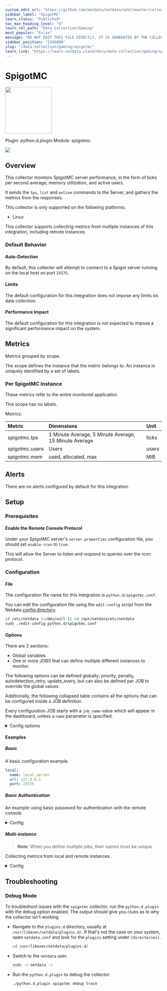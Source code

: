 ```yaml
---
custom_edit_url: "https://github.com/netdata/netdata/edit/master/collectors/python.d.plugin/spigotmc/metadata.yaml"
sidebar_label: "SpigotMC"
learn_status: "Published"
toc_max_heading_level: "4"
learn_rel_path: "Data Collection/Gaming"
most_popular: "False"
message: "DO NOT EDIT THIS FILE DIRECTLY, IT IS GENERATED BY THE COLLECTOR'S metadata.yaml FILE"
sidebar_position: "1346000"
slug: "/data-collection/gaming/spigotmc"
learn_link: "https://learn.netdata.cloud/docs/data-collection/gaming/spigotmc"
---
```



# SpigotMC


<img src="https://netdata.cloud/img/spigot.jfif" width="150"/>


Plugin: python.d.plugin
Module: spigotmc

<img src="https://img.shields.io/badge/maintained%20by-Netdata-%2300ab44" />

## Overview

This collector monitors SpigotMC server performance, in the form of ticks per second average, memory utilization, and active users.


It sends the `tps`, `list` and `online` commands to the Server, and gathers the metrics from the responses.


This collector is only supported on the following platforms:

- Linux

This collector supports collecting metrics from multiple instances of this integration, including remote instances.


### Default Behavior

#### Auto-Detection

By default, this collector will attempt to connect to a Spigot server running on the local host on port `25575`.

#### Limits

The default configuration for this integration does not impose any limits on data collection.

#### Performance Impact

The default configuration for this integration is not expected to impose a significant performance impact on the system.


## Metrics

Metrics grouped by *scope*.

The scope defines the instance that the metric belongs to. An instance is uniquely identified by a set of labels.



### Per SpigotMC instance

These metrics refer to the entire monitored application.

This scope has no labels.

Metrics:

| Metric | Dimensions | Unit |
|:------|:----------|:----|
| spigotmc.tps | 1 Minute Average, 5 Minute Average, 15 Minute Average | ticks |
| spigotmc.users | Users | users |
| spigotmc.mem | used, allocated, max | MiB |



## Alerts

There are no alerts configured by default for this integration.


## Setup

### Prerequisites

#### Enable the Remote Console Protocol

Under your SpigotMC server's `server.properties` configuration file, you should set `enable-rcon` to `true`.

This will allow the Server to listen and respond to queries over the rcon protocol.



### Configuration

#### File

The configuration file name for this integration is `python.d/spigotmc.conf`.


You can edit the configuration file using the `edit-config` script from the
Netdata [config directory](/docs/configuring/configuration#the-netdata-config-directory).

```bash
cd /etc/netdata 2>/dev/null || cd /opt/netdata/etc/netdata
sudo ./edit-config python.d/spigotmc.conf
```
#### Options

There are 2 sections:

* Global variables
* One or more JOBS that can define multiple different instances to monitor.

The following options can be defined globally: priority, penalty, autodetection_retry, update_every, but can also be defined per JOB to override the global values.

Additionally, the following collapsed table contains all the options that can be configured inside a JOB definition.

Every configuration JOB starts with a `job_name` value which will appear in the dashboard, unless a `name` parameter is specified.


<details><summary>Config options</summary>

| Name | Description | Default | Required |
|:----|:-----------|:-------|:--------:|
| update_every | Sets the default data collection frequency. | 1 | False |
| priority | Controls the order of charts at the netdata dashboard. | 60000 | False |
| autodetection_retry | Sets the job re-check interval in seconds. | 0 | False |
| penalty | Indicates whether to apply penalty to update_every in case of failures. | yes | False |
| name | Job name. This value will overwrite the `job_name` value. JOBS with the same name are mutually exclusive. Only one of them will be allowed running at any time. This allows autodetection to try several alternatives and pick the one that works. |  | False |
| host | The host's IP to connect to. | localhost | True |
| port | The port the remote console is listening on. | 25575 | True |
| password | Remote console password if any. |  | False |

</details>

#### Examples

##### Basic

A basic configuration example.

```yaml
local:
  name: local_server
  url: 127.0.0.1
  port: 25575

```
##### Basic Authentication

An example using basic password for authentication with the remote console.

<details><summary>Config</summary>

```yaml
local:
  name: local_server_pass
  url: 127.0.0.1
  port: 25575
  password: 'foobar'

```
</details>

##### Multi-instance

> **Note**: When you define multiple jobs, their names must be unique.

Collecting metrics from local and remote instances.


<details><summary>Config</summary>

```yaml
local_server:
  name : my_local_server
  url  : 127.0.0.1
  port: 25575

remote_server:
  name : another_remote_server
  url  : 192.0.2.1
  port: 25575

```
</details>



## Troubleshooting

### Debug Mode

To troubleshoot issues with the `spigotmc` collector, run the `python.d.plugin` with the debug option enabled. The output
should give you clues as to why the collector isn't working.

- Navigate to the `plugins.d` directory, usually at `/usr/libexec/netdata/plugins.d/`. If that's not the case on
  your system, open `netdata.conf` and look for the `plugins` setting under `[directories]`.

  ```bash
  cd /usr/libexec/netdata/plugins.d/
  ```

- Switch to the `netdata` user.

  ```bash
  sudo -u netdata -s
  ```

- Run the `python.d.plugin` to debug the collector:

  ```bash
  ./python.d.plugin spigotmc debug trace
  ```


